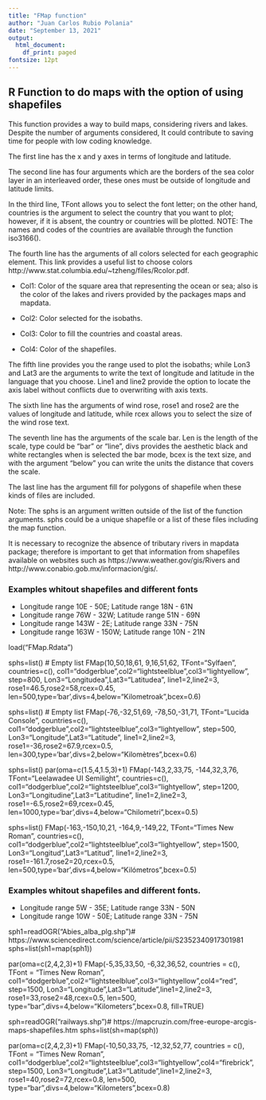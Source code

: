 ```yaml
---
title: "FMap function"
author: "Juan Carlos Rubio Polania"
date: "September 13, 2021"
output:
  html_document:
    df_print: paged
fontsize: 12pt
---
```


## R Function to do maps with the option of using shapefiles

This function provides a way to build maps, considering rivers and lakes. 
Despite the number of arguments considered, It could contribute to saving 
time for people with low coding knowledge.

The first line has the x and y axes in terms of longitude and latitude.

The second line has four arguments which are the borders of the sea color 
layer in an interleaved order, these ones must be outside of longitude and 
latitude limits.

In the third line, TFont allows you to select the font letter; on the other 
hand, countries is the argument to select the country that you want to plot; 
however, if it is absent, the country or countries will be plotted. 
NOTE: The names and codes of the countries are available through the function 
iso3166().

The fourth line has the arguments of all colors selected for each geographic 
element. This link provides a useful list to choose colors 
http://www.stat.columbia.edu/~tzheng/files/Rcolor.pdf.

* Col1: Color of the square area that representing the ocean or sea; also is 
the color of the lakes and rivers provided by the packages maps and mapdata.

* Col2: Color selected for the isobaths.

* Col3: Color to fill the countries and coastal areas.

* Col4: Color of the shapefiles.

The fifth line provides you the range used to plot the isobaths; while Lon3 and 
Lat3 are the arguments to write the text of longitude and latitude in the language
that you choose. Line1 and line2 provide the option to locate the axis label without
conflicts due to overwriting with axis texts.

The sixth line has the arguments of wind rose, rose1 and rose2 are the values of 
longitude and latitude, while rcex allows you to select the size of the wind rose text.  

The seventh line has the arguments of the scale bar. Len is the length of the scale, 
type could be “bar” or “line”, divs provides the aesthetic black and white rectangles 
when is selected the bar mode, bcex is the text size, and with the argument “below” you
can write the units the distance that covers the scale.

The last line has the argument fill for polygons of shapefile when these kinds of files 
are included.

Note: The sphs is an argument written outside of the list of the function arguments. sphs
could be a unique shapefile or a list of these files including the map function.

It is necessary to recognize the absence of tributary rivers in mapdata package; 
therefore is important to get that information from shapefiles available on websites
such as https://www.weather.gov/gis/Rivers and http://www.conabio.gob.mx/informacion/gis/.

### Examples whitout shapefiles and different fonts

* Longitude range 10E - 50E; Latitude range 18N - 61N
* Longitude range 76W - 32W; Latitude range 51N - 69N
* Longitude range 143W - 2E; Latitude range 33N - 75N
* Longitude range 163W - 150W; Latitude range 10N - 21N


load("FMap.Rdata")

sphs=list() # Empty list
FMap(10,50,18,61,
     9,16,51,62,
      TFont="Sylfaen",
      countries=c(),
      col1="dodgerblue",col2="lightsteelblue",col3="lightyellow",
      step=800,
      Lon3="Longitudea",Lat3="Latitudea", line1=2,line2=3,
      rose1=46.5,rose2=58,rcex=0.45,
      len=500,type='bar',divs=4,below="Kilometroak",bcex=0.6)


sphs=list() # Empty list
FMap(-76,-32,51,69,
     -78,50,-31,71,
     TFont="Lucida Console",
     countries=c(),
     col1="dodgerblue",col2="lightsteelblue",col3="lightyellow",
     step=500,
     Lon3="Longitude",Lat3="Latitude", line1=2,line2=3,
     rose1=-36,rose2=67.9,rcex=0.5,
     len=300,type='bar',divs=2,below="Kilomètres",bcex=0.6)

sphs=list()
par(oma=c(1.5,4,1.5,3)+1) 
FMap(-143,2,33,75,
     -144,32,3,76,
     TFont="Leelawadee UI Semilight",
     countries=c(),
     col1="dodgerblue",col2="lightsteelblue",col3="lightyellow",
     step=1200,
     Lon3="Longitudine",Lat3="Latitudine", line1=2,line2=3,
     rose1=-6.5,rose2=69,rcex=0.45,
     len=1000,type='bar',divs=4,below="Chilometri",bcex=0.5)

sphs=list()
FMap(-163,-150,10,21,
     -164,9,-149,22,
     TFont="Times New Roman",
     countries=c(),
     col1="dodgerblue",col2="lightsteelblue",col3="lightyellow",
     step=1500,
     Lon3="Longitud",Lat3="Latitud", line1=2,line2=3,
     rose1=-161.7,rose2=20,rcex=0.5,
     len=500,type='bar',divs=4,below="Kilómetros",bcex=0.5)


### Examples whitout shapefiles and different fonts.

* Longitude range 5W - 35E; Latitude range 33N - 50N
* Longitude range 10W - 50E; Latitude range 33N - 75N


sph1=readOGR("Abies_alba_plg.shp")# https://www.sciencedirect.com/science/article/pii/S2352340917301981 
sphs=list(sh1=map(sph1))

par(oma=c(2,4,2,3)+1)
FMap(-5,35,33,50,
     -6,32,36,52,
     countries = c(),
     TFont = "Times New Roman",
     col1="dodgerblue",col2="lightsteelblue",col3="lightyellow",col4="red",
     step=1500,
     Lon3="Longitude",Lat3="Latitude",line1=2,line2=3,
     rose1=33,rose2=48,rcex=0.5,
     len=500, type="bar",divs=4,below="Kilometers",bcex=0.8,
     fill=TRUE)

sph=readOGR("railways.shp")# https://mapcruzin.com/free-europe-arcgis-maps-shapefiles.htm
sphs=list(sh=map(sph))

par(oma=c(2,4,2,3)+1)
FMap(-10,50,33,75,
     -12,32,52,77,
     countries = c(),
     TFont = "Times New Roman",
     col1="dodgerblue",col2="lightsteelblue",col3="lightyellow",col4="firebrick",
     step=1500,
     Lon3="Longitude",Lat3="Latitude",line1=2,line2=3,
     rose1=40,rose2=72,rcex=0.8,
     len=500, type="bar",divs=4,below="Kilometers",bcex=0.8)
   
